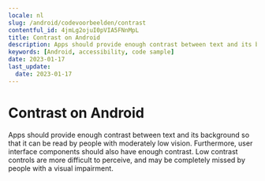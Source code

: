 ```yaml
---
locale: nl
slug: /android/codevoorbeelden/contrast
contentful_id: 4jmLg2ojuI0pVIA5FNnMpL
title: Contrast on Android
description: Apps should provide enough contrast between text and its background so that it can be read by people with moderately low vision.
keywords: [Android, accessibility, code sample]
date: 2023-01-17
last_update:
  date: 2023-01-17
---
```


# Contrast on Android

Apps should provide enough contrast between text and its background so that it can be read by people with moderately low vision. Furthermore, user interface components should also have enough contrast. Low contrast controls are more difficult to perceive, and may be completely missed by people with a visual impairment.

<CodeSample id="screen-contrast" locale="nl" platform="android"/>
